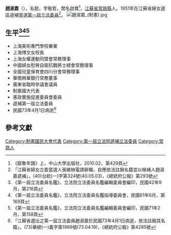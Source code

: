 {{Infobox Officeholder
|姓名=趙淑嘉
|圖像=File:趙淑嘉.jpg
|圖像大小=200px
|圖像說明=  
|字    = 字敬若，閨名啟寶
|號    = 名懿
|別名    = 
|出生日期 = 1898年？月？日
|出生地點 = 
|逝世日期 = {{dda|1984|4|1|1898||}}
|逝世地點 = 
|死因    = 
|墓地    = 
|籍貫    = 江蘇常熟
|政黨    = 
|parents  = 
|配偶 =  [[鄒魯|鄒魯]]
|伴侶    = 
|relatives  =  
|children  =  
|著作    = 
|past    = 
}}
'''趙淑嘉'''（{{bd|1898年||1984年|4月1日}}），名懿，字敬若，閨名啟寶<ref>《鄒魯年譜》上，中山大學出版社，2010.02，第429頁</ref>，[[江蘇省|江蘇省]][[常熟縣|常熟縣]]人。1951年在江蘇省婦女選區遞補當選[[第一屆立法委員|第一屆立法委員]]<ref>「江蘇省婦女立委當選人張維楨電請辭職，自應依法註銷名籍並以候補人趙淑嘉遞補」，(40)台統(一)字第324號(40.05.03)，《總統府公報》第293號</ref>。
[[File:趙淑嘉_(制憲).jpg|thumb]]
== 生平<ref>《第一屆立法委員名鑑》，立法院立法委員名鑑編輯委員會編印，民國42年9月，第216頁</ref><ref>《第一屆立法委員名鑑》，立法院立法委員名鑑指導委員會，民國61年6月，第169頁</ref><ref>《第一屆立法委員名鑑》，立法院立法委員名鑑編輯委員會編印，民國71年2月，第158頁</ref> ==
* 上海美術專門學校畢業
* 上海博文女校長
* 上海女權運動同盟會常務理事
* 中國婦女慰勞自衛抗戰將士總會常務理事
* 全國兒童保育會四川分會常務理事
* 華僑興華銀行常務董事
* 廣東省臨時參議會議員
* 制憲國大代表
* 憲政實施促進委員會委員
* 遞補第一屆立法委員
* 民國73年4月1日病逝<ref>「江蘇省選出之第一屆立法委員趙淑嘉於民國73年4月1日病逝，依法註銷其名籍」，(73)華總(一)義字第1969號(73.04.19)，《總統府公報》第4285號</ref>
== 參考文獻 ==
{{reflist}}
{{中華民國第一屆立法委員}}
[[Category:制憲國民大會代表|Category:制憲國民大會代表]]
[[Category:第一屆立法院遞補立法委員|Category:第一屆立法院遞補立法委員]]
[[Category:常熟人|Category:常熟人]]